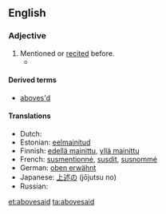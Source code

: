 ==English==

===Adjective===
{{en-adj|-}}

# Mentioned or [[recited]] before.
#* {{quote-book
|author = [[w:William Stukeley|William Stukeley]]
|title = [[s:Of the Gout|Of the Gout]]
|year = 1734
|page = 14
|publisher = J. Roberts
|passage =...which being disagreeable to the animal œconomy, is thrust out by nature, into the glands that separate the oyl '''abovesaid'''.
}}

====Derived terms====
* [[aboves'd]]

====Translations====
* Dutch: {{t-|nl|bovenvermeld}}
* Estonian: [[eelmainitud]]
* Finnish: [[edellä mainittu]], [[yllä mainittu]]
* French: [[susmentionné]], [[susdit]], [[susnommé]]
* German: [[oben erwähnt]]
* Japanese: [[上述の]] (jōjutsu no)
* Russian: {{t+|ru|вышеуказанный|sc=Cyrl|tr=vyšeukázannyj}}

[[et:abovesaid]]
[[ta:abovesaid]]